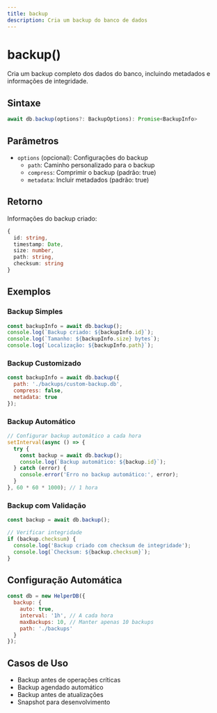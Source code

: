```yaml
---
title: backup
description: Cria um backup do banco de dados
---
```


# backup()

Cria um backup completo dos dados do banco, incluindo metadados e informações de integridade.

## Sintaxe

```typescript
await db.backup(options?: BackupOptions): Promise<BackupInfo>
```

## Parâmetros

- `options` (opcional): Configurações do backup
  - `path`: Caminho personalizado para o backup
  - `compress`: Comprimir o backup (padrão: true)
  - `metadata`: Incluir metadados (padrão: true)

## Retorno

Informações do backup criado:
```typescript
{
  id: string,
  timestamp: Date,
  size: number,
  path: string,
  checksum: string
}
```

## Exemplos

### Backup Simples
```javascript
const backupInfo = await db.backup();
console.log(`Backup criado: ${backupInfo.id}`);
console.log(`Tamanho: ${backupInfo.size} bytes`);
console.log(`Localização: ${backupInfo.path}`);
```

### Backup Customizado
```javascript
const backupInfo = await db.backup({
  path: './backups/custom-backup.db',
  compress: false,
  metadata: true
});
```

### Backup Automático
```javascript
// Configurar backup automático a cada hora
setInterval(async () => {
  try {
    const backup = await db.backup();
    console.log(`Backup automático: ${backup.id}`);
  } catch (error) {
    console.error('Erro no backup automático:', error);
  }
}, 60 * 60 * 1000); // 1 hora
```

### Backup com Validação
```javascript
const backup = await db.backup();

// Verificar integridade
if (backup.checksum) {
  console.log('Backup criado com checksum de integridade');
  console.log(`Checksum: ${backup.checksum}`);
}
```

## Configuração Automática

```javascript
const db = new HelperDB({
  backup: {
    auto: true,
    interval: '1h', // A cada hora
    maxBackups: 10, // Manter apenas 10 backups
    path: './backups'
  }
});
```

## Casos de Uso

- Backup antes de operações críticas
- Backup agendado automático
- Backup antes de atualizações
- Snapshot para desenvolvimento